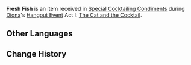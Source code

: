 {{Item Infobox
|id           = 100846
|title        = Fresh Fish
|image        = Item Fish.png
|type         = Quest Items
|description  = Fresh fish. What will Diona use it for, you wonder...
|source1      = [[Special Cocktailing Condiments]]
}}
'''Fresh Fish''' is an item received in [[Special Cocktailing Condiments]] during [[Diona]]'s [[Hangout Event]] Act I: [[The Cat and the Cocktail]].

==Other Languages==
{{Other Languages
|en      = Fresh Fish|default_hidden = 1
|zhs     = 新鲜的鱼肉
|zhs_rm  = Xīnxiān de Yúròu
|zht     = 新鮮的魚肉
|zht_rm  = Xīnxiān de Yúròu
|ja      = 新鮮な魚肉
|ja_rm   = Shinsen na Gyoniku
|ko      = 신선한 생선 살코기
|ko_rm   = 
|es      = Pescado fresco
|fr      = Poisson frais
|ru      = Свежая рыба
|th      = เนื้อปลาสด ๆ
|th_rm   = 
|vi      = Thịt Cá Tươi Ngon
|de      = Frischer Fisch
|id      = Ikan Segar
|pt      = Peixe Fresco
}}

==Change History==
{{Change History|1.5}}
